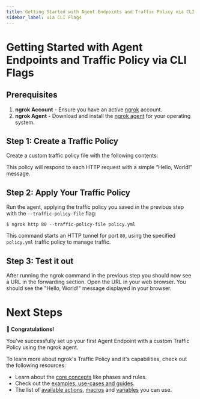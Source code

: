 ```yaml
---
title: Getting Started with Agent Endpoints and Traffic Policy via CLI Flags
sidebar_label: via CLI Flags
---
```



# Getting Started with Agent Endpoints and Traffic Policy via CLI Flags

## Prerequisites

1. **ngrok Account** - Ensure you have an active [ngrok](https://dashboard.ngrok.com/) account.
2. **ngrok Agent** - Download and install the [ngrok agent](https://ngrok.com/download) for your operating system.

## Step 1: Create a Traffic Policy

Create a custom traffic policy file with the following contents:

<GettingStarted />

This policy will respond to each HTTP request with a simple “Hello, World!” message.

## Step 2: Apply Your Traffic Policy

Run the agent, applying the traffic policy you saved in the previous step with the `--traffic-policy-file` flag:

```
$ ngrok http 80 --traffic-policy-file policy.yml
```

This command starts an HTTP tunnel for port `80`, using the specified `policy.yml` traffic policy to manage traffic.

## Step 3: Test it out

After running the ngrok command in the previous step you should now see a URL in the forwarding section. Open the URL
in your web browser. You should see the "Hello, World!" message displayed in your browser.

# Next Steps

**🎉 Congratulations!**

You've successfully set up your first Agent Endpoint with a custom Traffic Policy using the ngrok agent.

To learn more about ngrok's Traffic Policy and it's capabilities, check out the following resources:

- Learn about the [core concepts](/docs/traffic-policy/concepts/) like phases and rules.
- Check out the [examples, use-cases and guides](/traffic-policy/examples).
- The list of [available actions](/docs/traffic-policy/actions/), [macros](/docs/traffic-policy/macros/) and [variables](/docs/traffic-policy/variables/) you can use.
